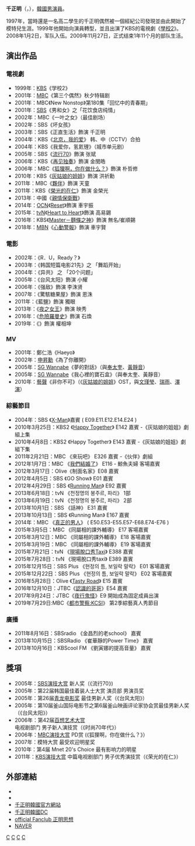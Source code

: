 {{BLP unsourced|time=2020-09-20T10:57:27+00:00}}
{{藝人
| 姓名 = 千正明
| 類型 = 男演员
| 外文名 = 천정명
| 外文 = ko
| 羅馬拼音 = Cheon Jeong-myeong
| 圖片     = 140820 천정명.jpg
| 國籍 = {{KOR}}
| 出生日期 = {{birth_date_and_age|1980|11|29}}
| 語言 = [[韓語|韓語]]、[[英語|英語]]
| 教育程度 = 尚志大學體育學[[碩士|碩士]]
| 出道日期 = 1997年
| 經紀公司 = JS E&M
| birth_place = {{KOR}}[[首爾特別市|首爾特別市]]
}}
'''千正明'''（{{lang-ko|천정명}}，{{bd|1980年|11月29日|catIdx=}}），[[大韓民國|韓國]][[演員|男演員]]。

1997年，當時還是一名高二學生的千正明偶然被一個經紀公司發現並由此開始了模特兒生涯。1999年他開始向演員轉型，並且出演了KBS的電視劇《[[學校2|學校2]]》。2008年1月2日，军队入伍。2009年11月27日，正式结束1年11个月的部队生活。

== 演出作品 ==
=== 電視劇 ===
*1999年：[[韓國放送公社|KBS]]《学校2》 
*2001年：[[文化廣播_(韓國)|MBC]]《第三个偶然》秋夕特辑剧  
*2001年：MBC《New Nonstop》第180集「回忆中的青春期」 
*2001年：[[SBS株式會社|SBS]]《男和女》之「花饮食店纯情」
*2002年：MBC《一叶之女》（最佳剧场） 
*2002年：SBS《坏女孩》 
*2003年：SBS《正直生活》飾演 千正明
*2004年：KBS《[[北京，我的爱|北京，我的爱]]》 韩、中（CCTV）合拍 
*2004年：KBS《我爱你，氢氦锂》（城市单元剧） 
*2005年：SBS《[[流行70|流行70]]》飾演 张斌
*2006年：KBS《[[再见独奏|再见独奏]]》飾演 金閔皓
*2006年：MBC《[[狐狸啊，你在做什么？|狐狸啊，你在做什么？]]》飾演 朴哲修 
*2010年：KBS《[[灰姑娘的姐姐|灰姑娘的姐姐]]》飾演 洪祈勳
*2011年：MBC《[[夥伴_(韓國電視劇)|夥伴]]》飾演 天童
*2011年：KBS《[[榮光的在仁|榮光的在仁]]》飾演 金榮光
*2013年：中國《[[親情保衛戰|親情保衛戰]]》
*2014年：[[OCN|OCN]]《[[Reset|Reset]]》飾演 車宇振
*2015年：[[TVN|tvN]]《[[Heart_to_Heart|Heart to Heart]]》飾演 高易錫
*2016年：KBS《[[Master－麵條之神|Master－麵條之神]]》飾演 無名/崔順錫
*2018年：[[MBN|MBN]]《[[心動警報|心動警報]]》飾演 車宇賢

=== 電影 ===
*2002年：《R．U，Ready？》
*2003年：《韩国短篇电影21先》之 「舞蹈开始」
*2004年：《异共》 之 「20个问题」
*2005年：《台风太阳》飾演 小耀
*2006年：《强敌》飾演 李洙贤  
*2007年：《驚駭糖果屋》飾演 恩洙
*2011年：《藍鹽》飾演 獨眼
*2013年：《[[夜之女王|夜之女王]]》飾演 映秀
*2016年：《[[危險羅曼史|危險羅曼史]]》飾演 石煥
*2019年：《{{link-ko|沒有臉孔的老大|얼굴없는 보스}}》飾演 權相坤

=== MV ===
*2001年：鄭仁浩《Haeyo》
*2002年：[[申昇勳|申昇勳]]《為了你離開》
*2005年：[[SG_Wannabe|SG Wannabe]]《夢的對話》（與[[奉太奎|奉太奎]]、[[黃靜音|黃靜音]]）
*2005年：[[SG_Wannabe|SG Wannabe]]《我心裡的寶石盒》（與奉太奎、黃靜音）
*2010年：[[藝聲|藝聲]]《非你不可》（《[[灰姑娘的姐姐|灰姑娘的姐姐]]》OST，與[[文瑾瑩|文瑾瑩]]、[[瑞雨|瑞雨]]、[[澤演|澤演]]）

=== 綜藝節目 ===
*2004年：SBS 《[[X-Man_(韓國節目)|X-Man]]》嘉賓 ( E09.E11.E12.E14.E24 )
*2010年3月25日：KBS2 《[[歡樂在一起|Happy Together]]》 E142 嘉賓 -《灰姑娘的姐姐》劇組上集
*2010年4月8日：KBS2 《Happy Together》 E143 嘉賓 -《灰姑娘的姐姐》劇組下集
*2011年2月21日：MBC 《來玩吧》 E326 嘉賓 -《伙伴》劇組
*2012年1月7日：MBC 《[[我們結婚了|我們結婚了]]》 E116 - 鯨魚夫婦 客場嘉賓
*2012年3月17日：Olive《制面名家》E08 嘉賓
*2012年4月5日：SBS 《GO Show》 E01 嘉賓
*2012年4月29日：SBS 《[[Running_Man|Running Man]]》 E92 嘉賓
*2013年6月18日：tvN 《천정명의 봉주르, 파리》 1部
*2013年6月19日：tvN 《천정명의 봉주르, 파리》 2部
*2013年10月1日：SBS 《話神》 E31 嘉賓
*2013年10月13日：SBS 《Running Man》 E167 嘉賓
*2014年：MBC 《[[真正的男人|真正的男人]]》  ( E50.E53-E55.E57-E68.E74-E76 )
*2015年3月5日：MBC 《同屬相的課外輔導》 E17 客場嘉賓
*2015年3月12日：MBC 《同屬相的課外輔導》 E18 客場嘉賓
*2015年3月19日：MBC 《同屬相的課外輔導》 E19 客場嘉賓
*2015年7月21日：tvN 《[[現場脫口秀Taxi|現場脫口秀Taxi]]》 E388 嘉賓
*2015年7月28日：tvN 《現場脫口秀taxi》 E389 嘉賓
*2015年12月15日：SBS Plus 《현정의 틈, 보일락 말락》 E01 客場嘉賓
*2015年12月22日：SBS Plus 《현정의 틈, 보일락 말락》 E02 客場嘉賓
*2016年5月28日：Olive 《[[Tasty_Road|Tasty Road]]》 E15 嘉賓
*2016年12月10日：JTBC《[[認識的哥哥|認識的哥哥]]》E54 嘉賓
*2017年9月24日：JTBC《[[夜行鬼怪|夜行鬼怪]]》E9 開始成為固定成員出演
*2019年7月29日:MBC《[[都市警察:KCSI|都市警察:KCSI]]》 第2季綜藝真人秀節目

=== 廣播 ===
*2011年8月16日：SBSradio 《金昌烈的老school》 嘉賓
*2013年10月15日：SBSRadio 《崔華靜的Power Time》 嘉賓
*2013年10月16日：KBScool FM 《劉寅娜的提高音量》 嘉賓

== 獎項 ==
*2005年：[[SBS演技大赏|SBS演技大赏]] 新人奖（《流行70》)
*2005年：第22届韩国最佳着装人士大赏 演员部 男演员奖
*2005年：第26届[[青龙电影奖|青龙电影奖]] 最佳男新人奖（《台风太阳》）
*2005年：第10届釜山国际电影节之第6届釜山映画评论家协会赏最佳男新人奖（《台风太阳》）
*2006年：第42届[[百想艺术大赏|百想艺术大赏]] 电视剧部门 男子新人演技赏（《时尚70年代》）
*2006年：[[MBC演技大赏|MBC演技大赏]] PD赏 (《狐狸啊，你在做什么？》）
*2007年：模特大赏 最受欢迎明星奖
*2010年：第4届 Mnet 20's Choice 最有影响力的明星 
*2011年：[[KBS演技大赏|KBS演技大赏]] 中篇电视剧部门 男子优秀演技赏（《荣光的在仁》）

== 外部連結 ==
* {{Instagram|jm_chun}}
* {{twitter|JM_Chun}}
*[https://web.archive.org/web/20130530235814/http://chunjungmyung.com/ 千正明韓國官方網站]{{ko}}
*[http://gall.dcinside.com/list.php?id=chunjungmyung 千正明韓國DC]{{Wayback|url=http://gall.dcinside.com/list.php?id=chunjungmyung |date=20130509100556 }}{{ko}}
*[http://cafe.daum.net/mojungha/ official Fanclub 正明思想]{{Wayback|url=http://cafe.daum.net/mojungha/ |date=20100626112045 }}{{ko}}
*[http://people.search.naver.com/search.naver?where=nexearch&query=%EC%B2%9C%EC%A0%95%EB%AA%85&sm=tab_etc&ie=utf8&key=PeopleService&os=95986 NAVER]{{Wayback|url=http://people.search.naver.com/search.naver?where=nexearch&query=%EC%B2%9C%EC%A0%95%EB%AA%85&sm=tab_etc&ie=utf8&key=PeopleService&os=95986 |date=20140531105256 }}{{ko}}

{{百想藝術大賞電視部門男子新人賞}}
[[Category:韓國電視演員|C]]
[[Category:韓國電影演員|C]]
[[Category:首爾特別市出身人物|C]]
[[Category:千姓|C]]
{{青龍電影獎最佳男新人}}